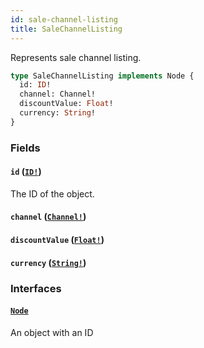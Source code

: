 ```yaml
---
id: sale-channel-listing
title: SaleChannelListing
---
```


Represents sale channel listing.

```graphql
type SaleChannelListing implements Node {
  id: ID!
  channel: Channel!
  discountValue: Float!
  currency: String!
}
```

### Fields

#### `id` ([`ID!`](/developer/api-reference/scalars/id.mdx))

The ID of the object.

#### `channel` ([`Channel!`](/developer/api-reference/objects/channel.mdx))

#### `discountValue` ([`Float!`](/developer/api-reference/scalars/float.mdx))

#### `currency` ([`String!`](/developer/api-reference/scalars/string.mdx))

### Interfaces

#### [`Node`](/developer/api-reference/interfaces/node.mdx)

An object with an ID
